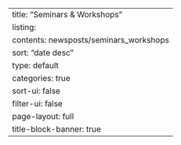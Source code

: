 ---
title: "Seminars & Workshops"
listing:
  contents: newsposts/seminars_workshops
  sort: "date desc"
  type: default
  categories: true
  sort-ui: false
  filter-ui: false
page-layout: full
title-block-banner: true
---